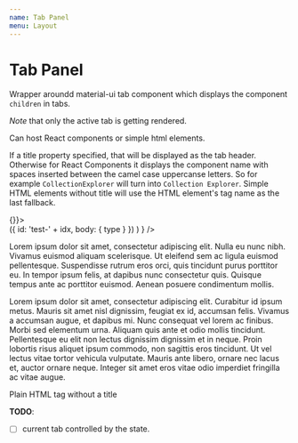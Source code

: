```yaml
---
name: Tab Panel
menu: Layout
---
```



# Tab Panel

Wrapper aroundd material-ui tab component which displays the component `children` in tabs. 

*Note* that only the active tab is getting rendered.

Can host React components or simple html elements.

If a title property specified, that will be displayed as the tab header. Otherwise for 
React Components it displays the component name with spaces inserted between the camel 
case uppercanse letters. So for example `CollectionExplorer` will turn into 
`Collection Explorer`. Simple HTML elements without title will use the HTML element's 
tag name as the last fallback.


<Playground>
  <DragDropContext onDragEnd={()=>{}}>
    <div 
      style={{
        width: 800,
        height: 700,
        position: 'relative',
      }}
    >
      <TabPanel>
        <IIIFCollectionExplorer
          title="Biomedical images"
          url="https://wellcomelibrary.org/service/collections/collections/digbiomed/" 
        />
        <AnnotationList
          annotations={
            [
              'Image',
              'Video',
              'Audio',
              'TextualBody'
            ].map(
              (type, idx) => ({
                id: 'test-' + idx,
                body: { type }
              })
            )
          }
        />
        <div title="Lorem Ipsum">
          <p>
            Lorem ipsum dolor sit amet, consectetur adipiscing elit. 
            Nulla eu nunc nibh. Vivamus euismod aliquam scelerisque. 
            Ut eleifend sem ac ligula euismod pellentesque. Suspendisse 
            rutrum eros orci, quis tincidunt purus porttitor eu. In tempor 
            ipsum felis, at dapibus nunc consectetur quis. Quisque tempus 
            ante ac porttitor euismod. Aenean posuere condimentum mollis.
          </p>
          <p>
            Lorem ipsum dolor sit amet, consectetur adipiscing elit. 
            Curabitur id ipsum metus. Mauris sit amet nisl dignissim, 
            feugiat ex id, accumsan felis. Vivamus a accumsan augue, et 
            dapibus mi. Nunc consequat vel lorem ac finibus. Morbi sed elementum
            urna. Aliquam quis ante et odio mollis tincidunt. Pellentesque eu 
            elit non lectus dignissim dignissim et in neque. Proin lobortis 
            risus aliquet ipsum commodo, non sagittis eros tincidunt. Ut vel 
            lectus vitae tortor vehicula vulputate. Mauris ante libero, ornare nec
            lacus et, auctor ornare neque. Integer sit amet eros vitae odio 
            imperdiet fringilla ac vitae augue.
          </p>
        </div>
        <div>
          Plain HTML tag without a title
        </div>
      </TabPanel>
    </div>    
  </DragDropContext>
</Playground>


**TODO**:
- [ ] current tab controlled by the state.